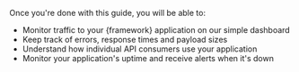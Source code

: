 Once you're done with this guide, you will be able to:

- Monitor traffic to your {framework} application on our simple dashboard
- Keep track of errors, response times and payload sizes
- Understand how individual API consumers use your application
- Monitor your application's uptime and receive alerts when it's down
